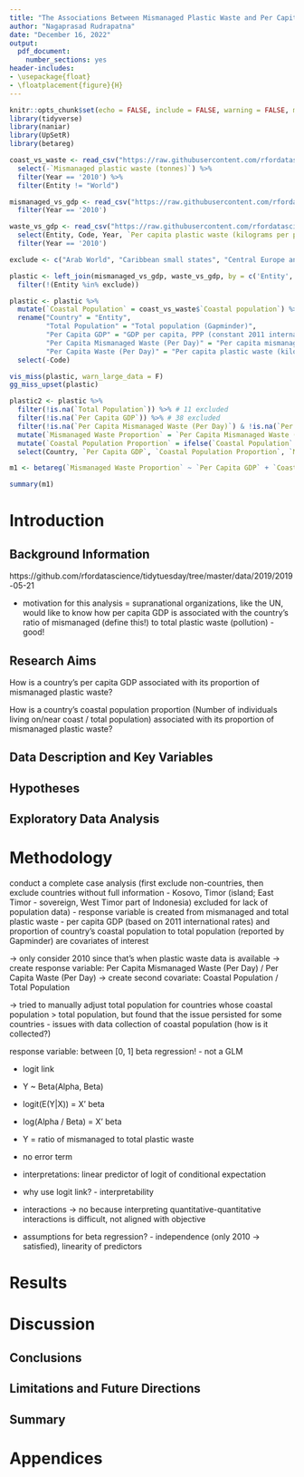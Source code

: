 ```yaml
---
title: "The Associations Between Mismanaged Plastic Waste and Per Capita GDP and Coastal Populations"
author: "Nagaprasad Rudrapatna"
date: "December 16, 2022"
output:
  pdf_document:
    number_sections: yes
header-includes:
- \usepackage{float}
- \floatplacement{figure}{H}
---
```


```r
knitr::opts_chunk$set(echo = FALSE, include = FALSE, warning = FALSE, message = FALSE)
library(tidyverse)
library(naniar)
library(UpSetR)
library(betareg)
```

```r
coast_vs_waste <- read_csv("https://raw.githubusercontent.com/rfordatascience/tidytuesday/master/data/2019/2019-05-21/coastal-population-vs-mismanaged-plastic.csv") %>%
  select(-`Mismanaged plastic waste (tonnes)`) %>%
  filter(Year == '2010') %>%
  filter(Entity != "World")

mismanaged_vs_gdp <- read_csv("https://raw.githubusercontent.com/rfordatascience/tidytuesday/master/data/2019/2019-05-21/per-capita-mismanaged-plastic-waste-vs-gdp-per-capita.csv") %>%
  filter(Year == '2010')

waste_vs_gdp <- read_csv("https://raw.githubusercontent.com/rfordatascience/tidytuesday/master/data/2019/2019-05-21/per-capita-plastic-waste-vs-gdp-per-capita.csv") %>%
  select(Entity, Code, Year, `Per capita plastic waste (kilograms per person per day)`, `Total population (Gapminder)`) %>%
  filter(Year == '2010')

exclude <- c("Arab World", "Caribbean small states", "Central Europe and the Baltics", "Early-demographic dividend", "East Asia & Pacific", "East Asia & Pacific (IDA & IBRD)", "East Asia & Pacific (excluding high income)", "Europe and Central Asia", "Europe and Central Asia (IDA & IBRD)", "Europe and Central Asia (excluding high income)", "European Union", "Fragile and conflict affected situations", "Heavily indebted poor countries (IPC)", "High income", "IBRD only", "IDA and IBRD total", "IDA blend", "IDA only", "IDA total", "Late-demographic dividend", "Latin America & Caribbean", "Latin America & Caribbean (IDA & IBRD)", "Latin America & Caribbean (excluding high income)", "Least developed countries: UN classification", "Low & middle income", "Low income", "Lower middle income", "Middle East & North Africa", "Middle East & North Africa (IDA & IBRD)", "Middle East & North Africa (excluding high income)", "Middle income", "OECD members", "Other small states", "Pacific island small states", "Post-demographic dividend", "Pre-demographic dividend", "Small states", "South Asia", "South Asia (IDA & IBRD)", "Sub-Saharan Africa", "Sub-Saharan Africa (IDA & IBRD)", "Sub-Saharan Africa (excluding high income)", "Upper middle income", "World", "Euro area", "Europe & Central Asia", "Europe & Central Asia (IDA & IBRD)", "Europe & Central Asia (excluding high income)", "Heavily indebted poor countries (HIPC)", "IDA & IBRD total", "North America", "Kosovo", "Timor")

plastic <- left_join(mismanaged_vs_gdp, waste_vs_gdp, by = c('Entity', 'Code', 'Year', 'Total population (Gapminder)')) %>%
  filter(!(Entity %in% exclude))

plastic <- plastic %>%
  mutate(`Coastal Population` = coast_vs_waste$`Coastal population`) %>%
  rename("Country" = "Entity",
         "Total Population" = "Total population (Gapminder)",
         "Per Capita GDP" = "GDP per capita, PPP (constant 2011 international $) (Rate)",
         "Per Capita Mismanaged Waste (Per Day)" = "Per capita mismanaged plastic waste (kilograms per person per day)",
         "Per Capita Waste (Per Day)" = "Per capita plastic waste (kilograms per person per day)") %>%
  select(-Code)
```

```r
vis_miss(plastic, warn_large_data = F)
gg_miss_upset(plastic)
```

```r
plastic2 <- plastic %>%
  filter(!is.na(`Total Population`)) %>% # 11 excluded
  filter(!is.na(`Per Capita GDP`)) %>% # 38 excluded
  filter(!is.na(`Per Capita Mismanaged Waste (Per Day)`) & !is.na(`Per Capita Waste (Per Day)`)) %>% # 40 excluded
  mutate(`Mismanaged Waste Proportion` = `Per Capita Mismanaged Waste (Per Day)` / `Per Capita Waste (Per Day)`) %>%
  mutate(`Coastal Population Proportion` = ifelse(`Coastal Population` / `Total Population` < 1, `Coastal Population` / `Total Population`, 1)) %>% # when coastal population > total population, we consider the entire population to be coastal (islands)
  select(Country, `Per Capita GDP`, `Coastal Population Proportion`, `Mismanaged Waste Proportion`)
```

```r
m1 <- betareg(`Mismanaged Waste Proportion` ~ `Per Capita GDP` + `Coastal Population Proportion`, data = plastic2)

summary(m1)
```

# Introduction

## Background Information

https://github.com/rfordatascience/tidytuesday/tree/master/data/2019/2019-05-21

- motivation for this analysis = supranational organizations, like the UN, would like to know how per capita GDP is associated with the country's ratio of mismanaged (define this!) to total plastic waste (pollution) - good!

## Research Aims

How is a country's per capita GDP associated with its proportion of mismanaged plastic waste?

How is a country's coastal population proportion (Number of individuals living on/near coast / total population) associated with its proportion of mismanaged plastic waste?

## Data Description and Key Variables

## Hypotheses

## Exploratory Data Analysis

# Methodology

conduct a complete case analysis (first exclude non-countries, then exclude countries without full information - Kosovo, Timor (island; East Timor - sovereign, West Timor part of Indonesia) excluded for lack of population data)
- response variable is created from mismanaged and total plastic waste
- per capita GDP (based on 2011 international rates) and proportion of country's coastal population to total population (reported by Gapminder) are covariates of interest

-> only consider 2010 since that's when plastic waste data is available
-> create response variable: Per Capita Mismanaged Waste (Per Day) / Per Capita Waste (Per Day)
-> create second covariate: Coastal Population / Total Population

-> tried to manually adjust total population for countries whose coastal population > total population, but found that the issue persisted for some countries
- issues with data collection of coastal population (how is it collected?)

response variable: between [0, 1]
beta regression! - not a GLM

- logit link
- Y ~ Beta(Alpha, Beta)
- logit(E(Y|X)) = X' beta
- log(Alpha / Beta) = X' beta
- Y = ratio of mismanaged to total plastic waste
- no error term

- interpretations: linear predictor of logit of conditional expectation
- why use logit link? - interpretability
- interactions -> no because interpreting quantitative-quantitative interactions is difficult, not aligned with objective

- assumptions for beta regression? - independence (only 2010 -> satisfied), linearity of predictors

# Results

# Discussion

## Conclusions

## Limitations and Future Directions

## Summary

# Appendices
